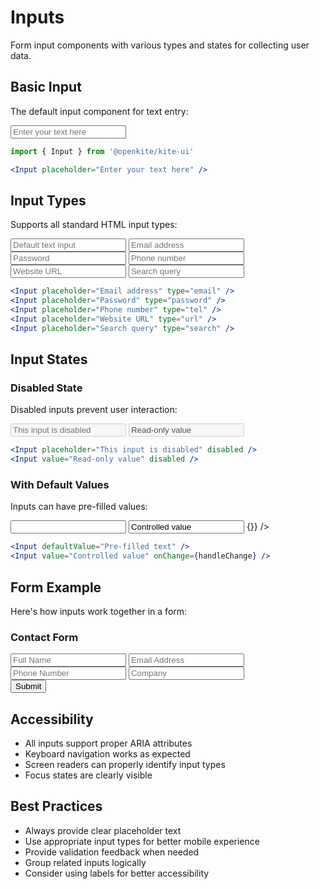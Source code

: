 
# Inputs

Form input components with various types and states for collecting user data.

## Basic Input

The default input component for text entry:

<div className="max-w-md space-y-4 my-6">
  <Input placeholder="Enter your text here" />
</div>

```jsx
import { Input } from '@openkite/kite-ui'

<Input placeholder="Enter your text here" />
```

## Input Types

Supports all standard HTML input types:

<div className="max-w-md space-y-4 my-6">
  <Input placeholder="Default text input" />
  <Input placeholder="Email address" type="email" />
  <Input placeholder="Password" type="password" />
  <Input placeholder="Phone number" type="tel" />
  <Input placeholder="Website URL" type="url" />
  <Input placeholder="Search query" type="search" />
</div>

```jsx
<Input placeholder="Email address" type="email" />
<Input placeholder="Password" type="password" />
<Input placeholder="Phone number" type="tel" />
<Input placeholder="Website URL" type="url" />
<Input placeholder="Search query" type="search" />
```

## Input States

### Disabled State

Disabled inputs prevent user interaction:

<div className="max-w-md space-y-4 my-6">
  <Input placeholder="This input is disabled" disabled />
  <Input value="Read-only value" disabled />
</div>

```jsx
<Input placeholder="This input is disabled" disabled />
<Input value="Read-only value" disabled />
```

### With Default Values

Inputs can have pre-filled values:

<div className="max-w-md space-y-4 my-6">
  <Input defaultValue="Pre-filled text" />
  <Input value="Controlled value" onChange={() => {}} />
</div>

```jsx
<Input defaultValue="Pre-filled text" />
<Input value="Controlled value" onChange={handleChange} />
```

## Form Example

Here's how inputs work together in a form:

<div className="max-w-md space-y-4 p-6 border border-gray-200 rounded-lg bg-gray-50 my-6">
  <h3 className="font-semibold mb-4">Contact Form</h3>
  <Input placeholder="Full Name" />
  <Input placeholder="Email Address" type="email" />
  <Input placeholder="Phone Number" type="tel" />
  <Input placeholder="Company" />
  <div className="pt-2">
    <button className="px-4 py-2 bg-blue-600 text-white rounded-md hover:bg-blue-700">
      Submit
    </button>
  </div>
</div>

## Accessibility

- All inputs support proper ARIA attributes
- Keyboard navigation works as expected
- Screen readers can properly identify input types
- Focus states are clearly visible

## Best Practices

- Always provide clear placeholder text
- Use appropriate input types for better mobile experience
- Provide validation feedback when needed
- Group related inputs logically
- Consider using labels for better accessibility